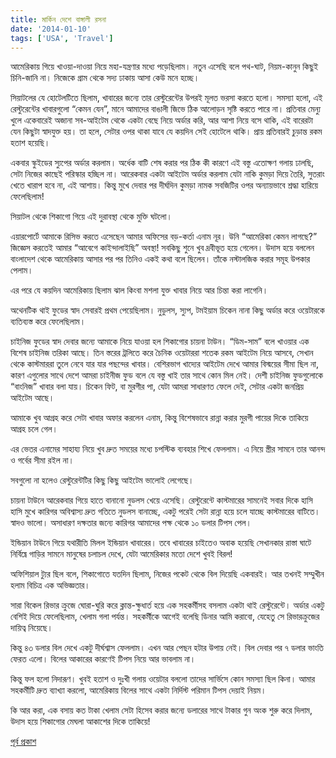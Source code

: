 ```yaml
---
title: মার্কিন দেশে বাঙ্গালী রসনা
date: '2014-01-10'
tags: ['USA', 'Travel']
---
```



আমেরিকায় গিয়ে খাওয়া-দাওয়া নিয়ে মহা-যন্ত্রণার মধ্যে পড়েছিলাম। নতুন এসেছি বলে পথ-ঘাট, নিয়ম-কানুন কিছুই চিনি-জানি না। নিজেকে গ্রাম থেকে সদ্য ঢাকায় আসা কেউ মনে হচ্ছে।

সিয়াটলের যে হোটেলটিতে ছিলাম, খাবারের জন্যে তার রেস্টুরেন্টের উপরই মূলত ভরসা করতে হলো। সমস্যা হলো, এই রেস্টুরেন্টের খাবারগুলো “কেমন যেন”, মানে আমাদের বাঙালী জিভে ঠিক আলোড়ন সৃষ্টি করতে পারে না। প্রতিবার মেন্যু খুলে একেবারেই অজানা সব-আইটেম থেকে একটা বেছে নিয়ে অর্ডার করি, আর আশা নিয়ে বসে থাকি, এই বারেরটা যেন কিছুটা স্বাদযুক্ত হয়। তা হলে, সেটার ওপর থাকা যাবে যে কয়দিন সেই হোটেলে থাকি। প্রায় প্রতিবারই চুড়ান্ত রকম হতাশ হয়েছি।

একবার স্কুইডের স্যুপের অর্ডার করলাম। অর্ধেক বাটি শেষ করার পর ঠিক কী কারণে এই বস্তু এতোক্ষণ গলায় ঢালছি, সেটা নিজের কাছেই পরিস্কার হচ্ছিল না। আরেকবার একটা আইটেম অর্ডার করলাম যেটা নাকি কুমড়া দিয়ে তৈরি, সুতরাং খেতে খারাপ হবে না, এই আশায়। কিন্তু মুখে দেবার পর দীর্ঘদিন কুমড়া নামক সবজিটির ওপর অন্যায়ভাবে শ্রদ্ধা হারিয়ে ফেলেছিলাম!

সিয়াটল থেকে শিকাগো গিয়ে এই দুরাবস্থা থেকে মুক্তি ঘটলো।

এয়ারপোর্টে আমাকে রিসিভ করতে এসেছেন আমার অফিসের বড়-কর্তা এনাম নূর। উনি “আমেরিকা কেমন লাগছে?” জিজ্ঞেস করতেই আমার “আবেগে কাইন্দালাইছি” অবস্থা! সবকিছু শুনে খুব দ্রবীভূত হয়ে গেলেন। উদাস হয়ে বললেন বাংলাদেশ থেকে আমেরিকায় আসার পর পর তিনিও একই কথা বলে ছিলেন। তাঁকে নস্টালজিক করার সমূহ উপকার পেলাম।

এর পরে যে কয়দিন আমেরিকায় ছিলাম ঝাল কিংবা মশলা যুক্ত খাবার নিয়ে আর চিন্তা করা লাগেনি। 

অথেনটিক থাই ফুডের স্বাদ সেবারই প্রথম পেয়েছিলাম। নুডুলস, স্যুপ, টমইয়াম চিকেন নানা কিছু অর্ডার করে ওয়েটারকে ব্যতিব্যস্ত করে ফেলেছিলাম।

চাইনিজ ফুডের স্বাদ দেবার জন্যে আমাকে নিয়ে যাওয়া হল শিকাগোর চায়না টাউন। “ডিম-সাম” বলে খাওয়ার এক বিশেষ চাইনিজ তরিকা আছে। তিন স্তরের ট্রলিতে করে চৈনিক ওয়েটাররা শতেক রকম আইটেম নিয়ে আসবে, সেখান থেকে কাস্টমাররা তুলে নেবে যার যার পছন্দের খাবার। বেশিরভাগ খাদ্যের আইটেম দেখে আমার বিস্ময়ের সীমা ছিল না, কারণ এগুলোর সাথে দেশে আমরা চাইনীজ ফুড বলে যে বস্তু খাই তার সাথে কোন মিল নেই। দেশী চাইনিজ ফুডগুলোকে “বাংনিজ” খাবার বলা যায়। চিকেন ফিট, বা মুরগীর পা, যেটা আমরা সাধারণত ফেলে দেই, সেটার একটা জনপ্রিয় আইটেম আছে।

আমাকে খুব আগ্রহ করে সেটা খাবার অফার করলেন এনাম, কিন্তু বিশেষভাবে রান্না করার মুরগী পায়ের দিকে তাকিয়ে আগ্রহ চলে গেল।

এর ভেতর এনামের সাহায্য নিয়ে খুব দ্রুত সময়ের মধ্যে চপস্টিক ব্যবহার শিখে ফেললাম। এ নিয়ে স্ত্রীর সামনে তার আনন্দ ও গর্বের সীমা রইল না।

সবগুলো না হলেও রেস্টুরেন্টটির কিছু কিছু আইটেম ভালোই লেগেছে।

চায়না টাউনে আরেকবার গিয়ে হাতে বানানো নুডলস খেয়ে এসেছি। রেস্টুরেন্টে কাস্টমারের সামনেই সবার দিকে হাসি হাসি মুখে কারিগর অবিশ্বাস্য দ্রুত গতিতে নুডলস বানাচ্ছে, একটু পরেই সেটা রান্না হয়ে চলে যাচ্ছে কাস্টমারের বাটিতে। স্বাদও ভালো। অসাধারণ দক্ষতার জন্যে কারিগর আমাদের পক্ষ থেকে ১০ ডলার টিপস পেল।

ইন্ডিয়ান টাউনে গিয়ে যথারীতি মিলল ইন্ডিয়ান খাবারের। তবে খাবারের চাইতেও অবাক হয়েছি সেখানকার রাস্তা ঘাটে নির্বিঘ্নে গাড়ির সামনে মানুষের চলাচল দেখে, যেটা আমেরিকার মতো দেশে খুবই বিরল!

অফিশিয়াল ট্যুর ছিল বলে, শিকাগোতে যতদিন ছিলাম, নিজের পকেট থেকে বিল দিয়েছি একবারই। আর তখনই সম্মুখীন হলাম বিচিত্র এক অভিজ্ঞতার।

সারা বিকেল রিভার ক্রুজে ঘোরা-ঘুরি করে ক্লান্ত-ক্ষুধার্ত হয়ে এক সহকর্মীসহ বসলাম একটা থাই রেস্টুরেন্টে। অর্ডার একটু বেশিই দিয়ে ফেলেছিলাম, খেলাম গলা পর্যন্ত। সহকর্মীকে আগেই বলেছি ডিনার আমি করাবো, যেহেতু সে রিভারক্রুজের দায়িত্ব নিয়েছে।

কিন্তু ৪৩ ডলার বিল দেখে একটু দীর্ঘশ্বাস ফেললাম। এখন আর পেছন হটার উপায় নেই। বিল দেবার পর ৭ ডলার ভাংতি ফেরত এলো। বিলের আকারের কারণেই টিপস নিয়ে আর ভাবলাম না।

কিন্তু ফল হলো নিদারূণ। খুবই হতাশ ও দুঃখী গলায় ওয়েটার বললো তাদের সার্ভিসে কোন সমস্যা ছিল কিনা। আমার সহকর্মীটি দ্রুত ব্যাখ্যা করলো, আমেরিকায় বিলের সাথে একটা নির্দিস্ট পরিমান টিপস দেয়াই নিয়ম।

কি আর করা, এক বসায় কত টাকা খেলাম সেটা হিসেব করার জন্যে ডলারের সাথে টাকার গুন অংক শুরু করে দিলাম, উদাস হয়ে শিকাগোর মেঘলা আকাশের দিকে তাকিয়ে!


[পূর্ব প্রকাশ](https://www.facebook.com/ashraful.alam/posts/10151844166850583)